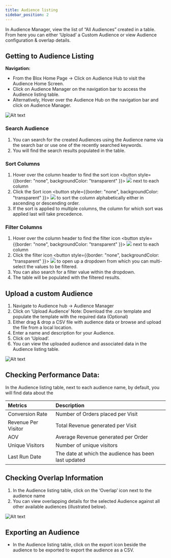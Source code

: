 ```yaml
---
title: Audience listing
sidebar_position: 2
---
```


In Audience Manager, view the list of “All Audiences” created in a table. From here you can either ‘Upload’ a Custom Audience or view Audience configuration & overlap details.

## Getting to Audience Listing

**Navigation:**

- From the Blox Home Page -> Click on Audience Hub to visit the Audience Home Screen.
- Click on Audience Manager on the navigation bar to access the Audience listing table.
- Alternatively, Hover over the Audience Hub on the navigation bar and click on Audience Manager.

![Alt text](https://d1r1e7xjkfj7nz.cloudfront.net/Screenshot%202023-04-06%20at%208.40.05%20AM.png 'a title')

### Search Audience

1. You can search for the created Audiences using the Audience name via the search bar or use one of the recently searched keywords.
1. You will find the search results populated in the table.

### Sort Columns

1. Hover over the column header to find the sort icon <button style={{border: "none", backgroundColor: "transparent"
   }}> <img src="https://d1r1e7xjkfj7nz.cloudfront.net/Sort.png" /> </button> next to each column
1. Click the Sort icon <button style={{border: "none", backgroundColor: "transparent"
   }}> <img src="https://d1r1e7xjkfj7nz.cloudfront.net/Sort.png" /> </button> to sort the column alphabetically either in ascending or descending order.
1. If the sort is applied to multiple columns, the column for which sort was applied last will take precedence.

### Filter Columns

1. Hover over the column header to find the filter icon <button style={{border: "none", backgroundColor: "transparent"
   }}> <img src="https://d1r1e7xjkfj7nz.cloudfront.net/Filters.png" /> </button> next to each column
1. Click the filter icon <button style={{border: "none", backgroundColor: "transparent"
   }}> <img src="https://d1r1e7xjkfj7nz.cloudfront.net/Filters.png" /> </button> to open up a dropdown from which you can multi-select the values to be filtered.
1. You can also search for a filter value within the dropdown.
1. The table will be populated with the filtered results.

## Upload a custom Audience

1. Navigate to Audience hub -> Audience Manager
1. Click on ‘Upload Audience’ Note: Download the .csv template and populate the template with the required data (Optional)
1. Either drag & drop a CSV file with audience data or browse and upload the file from a local location.
1. Enter a name and description for your Audience.
1. Click on ’Upload’.
1. You can view the uploaded audience and associated data in the Audience listing table.

![Alt text](https://d1r1e7xjkfj7nz.cloudfront.net/Screenshot%202023-04-06%20at%208.42.35%20AM.png 'a title')

## Checking Performance Data:

In the Audience listing table, next to each audience name, by default, you will find data about the

| **Metrics**         | **Description**                                      |
| :------------------ | :--------------------------------------------------- |
| Conversion Rate     | Number of Orders placed per Visit                    |
| Revenue Per Visitor | Total Revenue generated per Visit                    |
| AOV                 | Average Revenue generated per Order                  |
| Unique Visitors     | Number of unique visitors                            |
| Last Run Date       | The date at which the audience has been last updated |

## Checking Overlap Information

1. In the Audience listing table, click on the ‘Overlap’ icon next to the audience name
1. You can view overlapping details for the selected Audience against all other available audiences (illustrated below).

![Alt text](https://d1r1e7xjkfj7nz.cloudfront.net/Screenshot%202023-04-06%20at%208.41.41%20AM.png 'a title')

## Exporting an Audience

- In the Audience listing table, click on the export icon beside the audience to be exported to export the audience as a CSV.
